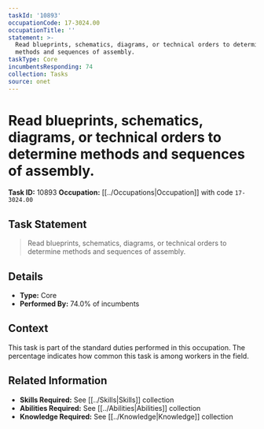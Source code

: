 ```yaml
---
taskId: '10893'
occupationCode: 17-3024.00
occupationTitle: ''
statement: >-
  Read blueprints, schematics, diagrams, or technical orders to determine
  methods and sequences of assembly.
taskType: Core
incumbentsResponding: 74
collection: Tasks
source: onet
---
```

# Read blueprints, schematics, diagrams, or technical orders to determine methods and sequences of assembly.

**Task ID:** 10893
**Occupation:** [[../Occupations|Occupation]] with code `17-3024.00`

## Task Statement

> Read blueprints, schematics, diagrams, or technical orders to determine methods and sequences of assembly.

## Details

- **Type:** Core
- **Performed By:** 74.0% of incumbents

## Context

This task is part of the standard duties performed in this occupation. The percentage indicates how common this task is among workers in the field.

## Related Information

- **Skills Required:** See [[../Skills|Skills]] collection
- **Abilities Required:** See [[../Abilities|Abilities]] collection
- **Knowledge Required:** See [[../Knowledge|Knowledge]] collection
